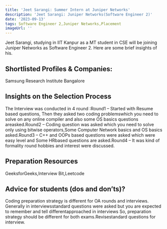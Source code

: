 ```yaml
---
title: 'Jeet Sarangi: Summer Intern at Juniper Networks'
description: 'Jeet Sarangi: Juniper Networks(Software Engineer 2)'
date: '2023-09-13'
tags: Software Engineer 2,Juniper Networks,Placement
imageUrl: ''
---
```


Jeet Sarangi, studying in IIT Kanpur as a MT  student in CSE  will be joining Juniper Networks as Software Engineer 2. Here are some brief insights of his.

## Shortlisted Profiles & Companies:
Samsung Research Institute Bangalore

## Insights on the Selection Process
The Interview was conducted in 4 round :Round1 – Started with Resume based questions, Then they asked two coding problemswhich you need to solve on any online compiler and also some OS basics questions areasked.Round2 – Coding question was asked which you need to solve only using bitwise operators,Some Computer Network basics and OS basics asked.Round3 – C++ and OOPs based questions were asked which were easy level and Some HRbased questions are asked.Round4 – It was kind of formality round hobbies and interest were discussed.

##  Preparation Resources
GeeksforGeeks,Interview Bit,Leetcode

## Advice for students (dos and don’ts)? 
Coding preparation strategy is different for OA rounds and interviews. Generally in interviewsstandard questions were asked but you are expected to remember and tell differentapproached in interviews So, preparation strategy should be different for both exams.Revisestandard questions for interview.

